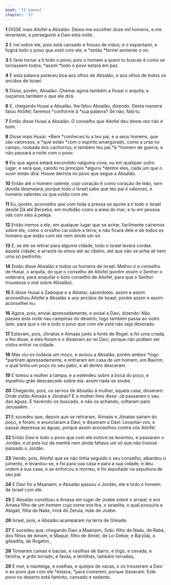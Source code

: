 ```yaml
---
book: 'II Samuel'
chapter: '17'
---
```


**1** DISSE mais Aitofel a Absalão: Deixa-me escolher doze mil homens, e me levantarei, e perseguirei a Davi esta noite.

**2** E irei sobre ele, pois está cansado e frouxo de mãos; e o espantarei, e fugirá todo o povo que _está_ com ele; e *então *ferirei somente o rei.

**3** E farei tornar a ti todo o povo; _pois_ o homem a quem tu buscas é como se tornassem todos; *assim *todo o povo estará em paz.

**4** E esta palavra pareceu boa aos olhos de Absalão, e aos olhos de todos os anciãos de Israel.

**5** Disse, porém, Absalão: Chamai agora também a Husai o arquita; e ouçamos também o que ele dirá.

**6** E, chegando Husai a Absalão, lhe falou Absalão, dizendo: Desta maneira falou Aitofel; faremos *conforme à *sua palavra? Se não, fala tu.

**7** Então disse Husai a Absalão: O conselho que Aitofel deu desta vez não é bom.

**8** Disse mais Husai: *Bem *conheces tu a teu pai, e a seus homens, que são valorosos, e *que estão *com o espírito amargurado, como a ursa no campo, roubada dos cachorros; e também teu pai *é *homem de guerra, e não passará a noite com o povo.

**9** Eis que agora estará escondido nalguma cova, ou em qualquer outro lugar; e será que, caindo no princípio *alguns *dentre eles, cada um que o ouvir então dirá: Houve derrota no povo que segue a Absalão.

**10** Então até o homem valente, cujo coração é como coração de leão, sem dúvida desmaiará; porque todo o Israel sabe que teu pai é valoroso, e homens valentes os que _estão_ com ele.

**11** Eu, porém, aconselho que com toda a pressa se ajunte a ti todo o Israel desde Dã até Berseba, em multidão como a areia do mar; e tu em pessoa vás _com eles_ à peleja.

**12** Então iremos a ele, em qualquer lugar que se achar, facilmente cairemos sobre ele, como o orvalho cai sobre a terra; e não ficará dele e de todos os homens que estão com ele nem _ainda_ um só.

**13** E, se ele se retirar para _alguma_ cidade, todo o Israel levará cordas àquela cidade; e arrastá-la-emos até ao ribeiro, até que não se ache ali nem uma só pedrinha.

**14** Então disse Absalão e todos os homens de Israel: Melhor _é_ o conselho de Husai, o arquita, do que o conselho de Aitofel (porém _assim_ o Senhor o ordenara, para aniquilar o bom conselho de Aitofel, para que o Senhor trouxesse o mal sobre Absalão).

**15** E disse Husai a Zadoque e a Abiatar, sacerdotes: assim e assim aconselhou Aitofel a Absalão e aos anciãos de Israel; porém assim e assim aconselhei eu.

**16** Agora, pois, enviai apressadamente, e avisai a Davi, dizendo: Não passes esta noite nas campinas do deserto; logo também passa ao outro lado, para que o rei e todo o povo que com ele _está_ não seja devorado.

**17** Estavam, pois, Jônatas e Aimaás junto à fonte de Rogel; e foi uma criada, e lho disse, e eles foram e o disseram ao rei Davi, porque não podiam ser vistos entrar na cidade.

**18** Mas viu-os todavia um moço, e avisou a Absalão; porém ambos *logo *partiram apressadamente, e entraram em casa de _um_ homem, em Baurim, o qual tinha _um_ poço no seu pátio, e ali dentro desceram.

**19** E tomou a mulher a tampa, e a estendeu sobre a boca do poço, e espalhou grão descascado sobre ela; assim nada se soube.

**20** Chegando, pois, os servos de Absalão à mulher, àquela casa, disseram: Onde _estão_ Aimaás e Jônatas? E a mulher lhes disse: Já passaram o vau das águas. E havendo-os buscado, e não _os_ achando, voltaram para Jerusalém.

**21** E sucedeu que, depois que se retiraram, Aimaás e Jônatas saíram do poço, e foram, e anunciaram a Davi; e disseram a Davi: Levantai-vos, e passai depressa as águas, porque assim aconselhou contra vós Aitofel.

**22** Então Davi e todo o povo que com ele _estava_ se levantou, e passaram o Jordão; e _já_ pela luz da manhã nem ainda faltava um só que não tivesse passado o Jordão.

**23** Vendo, pois, Aitofel que se não tinha seguido o seu conselho, albardou o jumento, e levantou-se, e foi para sua casa e para a sua cidade, e deu ordem à sua casa, e se enforcou e morreu, e foi sepultado na sepultura de seu pai.

**24** E Davi foi a Maanaim; e Absalão passou o Jordão, ele e todo o homem de Israel com ele.

**25** E Absalão constituiu a Amasa em lugar de Joabe sobre o arraial; e _era_ Amasa filho de um homem cujo nome _era_ Itra, o israelita, o qual possuíra a Abigail, filha de Naás, irmã de Zeruia, mãe de Joabe.

**26** Israel, pois, e Absalão acamparam na terra de Gileade.

**27** E sucedeu que, chegando Davi a Maanaim, Sobi, filho de Naás, de Rabá, dos filhos de Amom, e Maquir, filho de Amiel, de Lo-Debar, e Barzilai, o gileadita, de Rogelim,

**28** Tomaram camas e bacias, e vasilhas de barro, e trigo, e cevada, e farinha, e _grão_ torrado, e favas, e lentilhas, também torradas,

**29** E mel, e manteiga, e ovelhas, e queijos de vacas, _e_ os trouxeram a Davi e ao povo que com ele *estava, *para comerem, porque disseram: Este povo no deserto está faminto, cansado e sedento.
